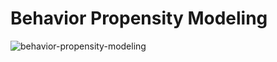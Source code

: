 # Behavior Propensity Modeling

![behavior-propensity-modeling](/img/docs/behavior-propensity-modeling-050222.png)